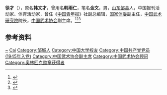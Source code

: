 {{Otheruses|other=金文的其他含义|金文}}

'''徐才'''（{{bd|1926年|1月|2019年|1月5日|catIdx=Xu}}），原名'''韩文才'''，曾用名'''韩雨仁'''，笔名'''金文'''，男，[[山东|山东]][[邹县|邹县]]人，中国报刊活动家、体育活动家，曾任《[[中国青年报|中国青年报]]》社副总编辑，[[国家体委|国家体委]]副主任，[[中国武术研究院|中国武术研究院]]院长，[[中国武术协会|中国武术协会]]副主席。<ref>{{Cite book|title=中国体育百科全书|author=《中国体育百科全书》编辑委员会编著|publisher=人民体育出版社|year=2001|isbn=|location=北京|pages=}}</ref><ref>{{Cite book|title=中华当代文化名人大辞典|author=张品兴, 殷登祥, 陈有进等主编|publisher=中国广播电视出版社|year=1992|isbn=9787504315137|location=北京|pages=}}</ref><ref>{{Cite web|title=徐才同志逝世|url=http://www.xinhuanet.com/2019-02/02/c_1124079012.htm|accessdate=2020-11-20|work=新华网|archiveurl=https://web.archive.org/web/20200812180122/http://www.xinhuanet.com/2019-02/02/c_1124079012.htm|archivedate=2020-08-12|dead-url=no}}</ref>

== 参考资料 ==
{{reflist}}

{{中国人物小作品}}
{{Navboxes 
| title  = 徐才在[[中华全国新闻工作者协会|中华全国新闻工作者协会]]的职务
| list1  =
{{中华全国新闻工作者协会第三届理事会}}
}}
{{Navboxes
| title  = 徐才在[[中国武术协会|中国武术协会]]的职务
| list1  =
{{中国武术协会第四届委员会}}
{{中国武术协会第五届委员会}}
{{中国武术协会第六届委员会}}
{{中国武术协会第七届委员会}}
}}

{{Authority control}}
{{DEFAULTSORT:Xu徐}}
[[Category:韩姓|~]]
[[Category:徐姓|Cai]]
[[Category:邹城人|Category:邹城人]]
[[Category:中国大学校友|Category:中国大学校友]]
[[Category:中国共产党党员_(1945年入党)|Category:中国共产党党员 (1945年入党)]]
[[Category:中国武术协会副主席|Category:中国武术协会副主席]]
[[Category:中国武术协会顾问|Category:中国武术协会顾问]]
[[Category:奥林匹克勋章获得者|Category:奥林匹克勋章获得者]]